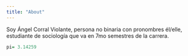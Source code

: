 ```yaml
---
title: "About"
---
```


Soy Ángel Corral Violante, persona no binaria con pronombres él/elle, estudiante de sociología que va en 7mo semestres de la carrera.

```r
pi= 3.14259
```
